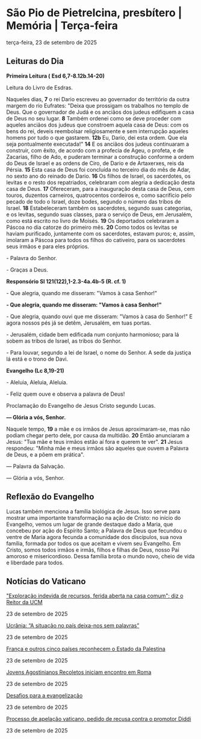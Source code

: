 
# São Pio de Pietrelcina, presbítero | Memória | Terça-feira

terça-feira, 23 de setembro de 2025

## Leituras do Dia

**Primeira Leitura (** **Esd 6,7-8.12b.14-20)**

Leitura do Livro de Esdras.

Naqueles dias, **7** o rei Dario escreveu ao governador do território da outra margem do rio Eufrates: "Deixa que prossigam os trabalhos no templo de Deus. Que o governador de Judá e os anciãos dos judeus edifiquem a casa de Deus no seu lugar. **8** Também ordenei como se deve proceder com aqueles anciãos dos judeus que constroem aquela casa de Deus: com os bens do rei, deveis reembolsar religiosamente e sem interrupção aqueles homens por tudo o que gastarem. **12b** Eu, Dario, dei esta ordem. Que ela seja pontualmente executada!" **14** E os anciãos dos judeus continuaram a construir, com êxito, de acordo com a profecia de Ageu, o profeta, e de Zacarias, filho de Ado, e puderam terminar a construção conforme a ordem do Deus de Israel e as ordens de Ciro, de Dario e de Artaxerxes, reis da Pérsia. **15** Esta casa de Deus foi concluída no terceiro dia do mês de Adar, no sexto ano do reinado de Dario. **16** Os filhos de Israel, os sacerdotes, os levitas e o resto dos repatriados, celebraram com alegria a dedicação desta casa de Deus. **17** Ofereceram, para a inauguração desta casa de Deus, cem touros, duzentos carneiros, quatrocentos cordeiros e, como sacrifício pelo pecado de todo o Israel, doze bodes, segundo o número das tribos de Israel. **18** Estabeleceram também os sacerdotes, segundo suas categorias, e os levitas, segundo suas classes, para o serviço de Deus, em Jerusalém, como está escrito no livro de Moisés. **19** Os deportados celebraram a Páscoa no dia catorze do primeiro mês. **20** Como todos os levitas se haviam purificado, juntamente com os sacerdotes, estavam puros; e, assim, imolaram a Páscoa para todos os filhos do cativeiro, para os sacerdotes seus irmãos e para eles próprios.

\- Palavra do Senhor.

\- Graças a Deus.

**Responsório Sl 121(122),1-2.3-4a.4b-5 (R. cf. 1)**

\- Que alegria, quando me disseram: "Vamos à casa Senhor!"

**\- Que alegria, quando me disseram: "Vamos à casa Senhor!"**

\- Que alegria, quando ouvi que me disseram: "Vamos à casa do Senhor!" E agora nossos pés já se detêm, Jerusalém, em tuas portas. 

\- Jerusalém, cidade bem edificada num conjunto harmonioso; para lá sobem as tribos de Israel, as tribos do Senhor. 

\- Para louvar, segundo a lei de Israel, o nome do Senhor. A sede da justiça lá está e o trono de Davi.

**Evangelho (Lc 8,19-21)**

\- Aleluia, Aleluia, Aleluia.

\- Feliz quem ouve e observa a palavra de Deus!

Proclamação do Evangelho de Jesus Cristo segundo Lucas.

**— Glória a vós, Senhor.**

Naquele tempo, **19** a mãe e os irmãos de Jesus aproximaram-se, mas não podiam chegar perto dele, por causa da multidão. **20** Então anunciaram a Jesus: "Tua mãe e teus irmãos estão aí fora e querem te ver". **21** Jesus respondeu: "Minha mãe e meus irmãos são aqueles que ouvem a Palavra de Deus, e a põem em prática".

 — Palavra da Salvação.

 — Glória a vós, Senhor.

## Reflexão do Evangelho

 Lucas também menciona a família biológica de Jesus. Isso serve para mostrar uma importante transformação na ação de Cristo: no início do Evangelho, vemos um lugar de grande destaque dado a Maria, que concebeu por ação do Espírito Santo; a Palavra de Deus que fecundou o ventre de Maria agora fecunda a comunidade dos discípulos, sua nova família, formada por todos os que aceitam e vivem seu Evangelho. Em Cristo, somos todos irmãos e irmãs, filhos e filhas de Deus, nosso Pai amoroso e misericordioso. Dessa família brota o mundo novo, cheio de vida e liberdade para todos.

## Notícias do Vaticano

["Exploração indevida de recursos, ferida aberta na casa comum": diz o Reitor da UCM](https://www.vaticannews.va/pt/africa/news/2025-09/reitor-ucm-exploracao-indevida-recursos-ferida-aberta-casa-comum.html) 

23 de setembro de 2025

[Ucrânia: “A situação no país deixa-nos sem palavras”](https://www.vaticannews.va/pt/igreja/news/2025-09/grande-hospitalario-ordem-malta-ucrania-josef-blotz-entrevista.html) 

23 de setembro de 2025

[França e outros cinco países reconhecem o Estado da Palestina](https://www.vaticannews.va/pt/mundo/news/2025-09/franca-reconhece-palestina-onu.html) 

23 de setembro de 2025

[Jovens Agostinianos Recoletos iniciam encontro em Roma](https://www.vaticannews.va/pt/igreja/news/2025-09/religiosos-agostinianos-recoletos-encontro0roma-setembro-2025.html) 

23 de setembro de 2025

[Desafios para a evangelização](https://www.vaticannews.va/pt/igreja/news/2025-09/desafios-evangelizacao-padre-maicon-malacarne-papa-leao-xiv-2025.html) 

23 de setembro de 2025

[Processo de apelação vaticano, pedido de recusa contra o promotor Diddi](https://www.vaticannews.va/pt/vaticano/news/2025-09/processo-apelacao-gestao-fundos-santa-se-primeira-audiencia.html) 

23 de setembro de 2025